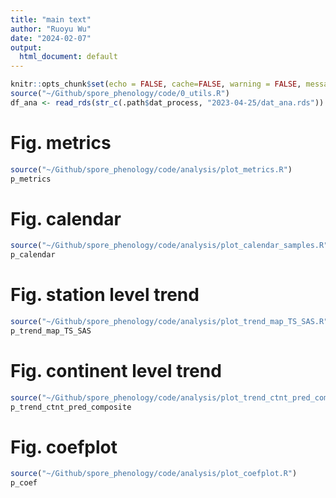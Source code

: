 ```yaml
---
title: "main text"
author: "Ruoyu Wu"
date: "2024-02-07"
output:
  html_document: default
---
```


```r
knitr::opts_chunk$set(echo = FALSE, cache=FALSE, warning = FALSE, message = FALSE, process=FALSE)
source("~/Github/spore_phenology/code/0_utils.R")
df_ana <- read_rds(str_c(.path$dat_process, "2023-04-25/dat_ana.rds"))
```

# Fig. metrics
```r
source("~/Github/spore_phenology/code/analysis/plot_metrics.R")
p_metrics
```

# Fig. calendar
```r
source("~/Github/spore_phenology/code/analysis/plot_calendar_samples.R")
p_calendar
```

# Fig. station level trend
```r
source("~/Github/spore_phenology/code/analysis/plot_trend_map_TS_SAS.R")
p_trend_map_TS_SAS
```

# Fig. continent level trend
```r
source("~/Github/spore_phenology/code/analysis/plot_trend_ctnt_pred_composite.R")
p_trend_ctnt_pred_composite
```

# Fig. coefplot
```r
source("~/Github/spore_phenology/code/analysis/plot_coefplot.R")
p_coef
```